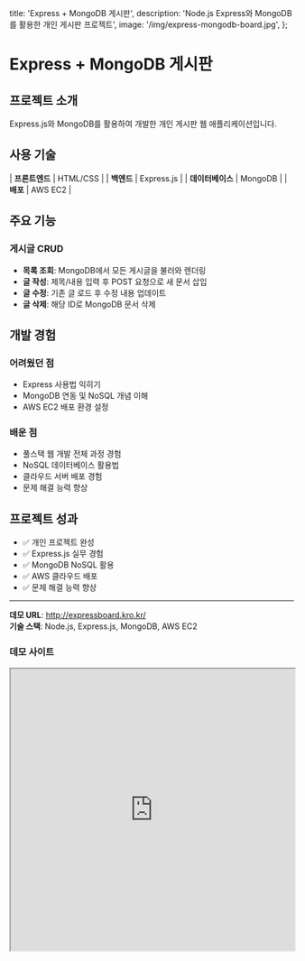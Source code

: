   title: 'Express + MongoDB 게시판',
  description: 'Node.js Express와 MongoDB를 활용한 개인 게시판 프로젝트',
  image: '/img/express-mongodb-board.jpg',
};

# Express + MongoDB 게시판

## 프로젝트 소개

Express.js와 MongoDB를 활용하여 개발한 개인 게시판 웹 애플리케이션입니다.

## 사용 기술

| **프론트엔드** | HTML/CSS |
| **백엔드** | Express.js |
| **데이터베이스** | MongoDB |
| **배포** | AWS EC2 |

## 주요 기능

### 게시글 CRUD

- **목록 조회**: MongoDB에서 모든 게시글을 불러와 렌더링
- **글 작성**: 제목/내용 입력 후 POST 요청으로 새 문서 삽입
- **글 수정**: 기존 글 로드 후 수정 내용 업데이트
- **글 삭제**: 해당 ID로 MongoDB 문서 삭제

## 개발 경험

### 어려웠던 점

- Express 사용법 익히기
- MongoDB 연동 및 NoSQL 개념 이해
- AWS EC2 배포 환경 설정

### 배운 점

- 풀스택 웹 개발 전체 과정 경험
- NoSQL 데이터베이스 활용법
- 클라우드 서버 배포 경험
- 문제 해결 능력 향상

## 프로젝트 성과

- ✅ 개인 프로젝트 완성
- ✅ Express.js 실무 경험
- ✅ MongoDB NoSQL 활용
- ✅ AWS 클라우드 배포
- ✅ 문제 해결 능력 향상

---

**데모 URL**: <a href="http://expressboard.kro.kr/">http://expressboard.kro.kr/</a>  
**기술 스택**: Node.js, Express.js, MongoDB, AWS EC2

### 데모 사이트

<iframe
  src='http://expressboard.kro.kr/'
  width='100%'
  height='500px'
  style={{ border: '1px solid #e1e5e9', borderRadius: '8px' }}
  title='Express MongoDB 게시판 데모'
/>
